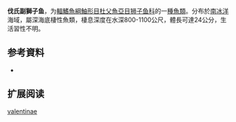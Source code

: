 {{Speciesbox
| name = 伐氏副獅子魚
| status = NE
| status_system = 
| image = 
| genus = Paraliparis
| species = valentinae
| authority = [[Andriashev_&_Neyelov|Andriashev & Neyelov]],  1984
| synonyms = 
}}

'''伐氏副獅子鱼'''，为[[輻鰭魚綱|輻鰭魚綱]][[鮋形目|鮋形目]][[杜父魚亞目|杜父魚亞目]][[狮子鱼科|狮子鱼科]]的一[[種|種]][[魚類|魚類]]。分布於[[南冰洋|南冰洋]]海域，屬深海底棲性魚類，棲息深度在水深800-1100公尺，體長可達24公分，生活習性不明。

== 参考資料 ==
*{{FishBase_species|genus=Paraliparis|species=valentinae|year=2012|month=7}}

== 扩展阅读 ==
{{refbegin}}
{{wikispecies-inline|Paraliparis valentinae|伐氏副獅子魚}}
{{refend}}
{{Taxonbar|from=Q1836995}}

[[Category:副獅子魚屬|valentinae]]


{{鮋形目小作品}}